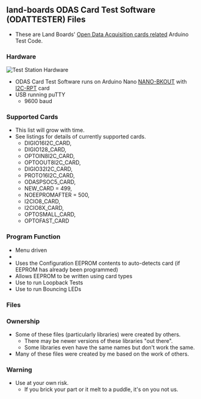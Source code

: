 == land-boards ODAS Card Test Software (ODATTESTER) Files ==

* These are Land Boards' [http://land-boards.com/blwiki/index.php?title=Main_Page#Open_Data_Acquisition_System_.28ODAS.29 Open Data Acquisition cards related] Arduino Test Code.

=== Hardware ===

<img src="http://land-boards.com/blwiki/images/b/bf/Proto16-I2C-P1010614-720px.jpg" alt="Test Station Hardware"></img>

* ODAS Card Test Software runs on Arduino Nano [[NANO-BKOUT]] with [[I2C-RPT]] card
* USB running puTTY
** 9600 baud

=== Supported Cards ===

* This list will grow with time. 
* See listings for details of currently supported cards.
** DIGIO16I2C_CARD,
** DIGIO128_CARD,
** OPTOIN8I2C_CARD,
** OPTOOUT8I2C_CARD,
** DIGIO32I2C_CARD,
** PROTO16I2C_CARD,
** ODASPSOC5_CARD,
** NEW_CARD = 499,
** NOEEPROMAFTER = 500,
** I2CIO8_CARD,
** I2CIO8X_CARD,
** OPTOSMALL_CARD,
** OPTOFAST_CARD

=== Program Function ===

* Menu driven
* 
* Uses the Configuration EEPROM contents to auto-detects card (if EEPROM has already been programmed)
* Allows EEPROM to be written using card types
* Use to run Loopback Tests
* Use to run Bouncing LEDs

=== Files ===

=== Ownership ===

* Some of these files (particularly libraries) were created by others.
** There may be newer versions of these libraries "out there".
** Some libraries even have the same names but don't work the same.
* Many of these files were created by me based on the work of others.

=== Warning ===

* Use at your own risk.
** If you brick your part or it melt to a puddle, it's on you not us.

